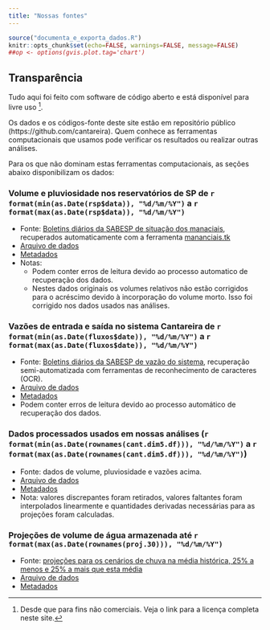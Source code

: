 ```yaml
---
title: "Nossas fontes"
---
```


```r
source("documenta_e_exporta_dados.R")
knitr::opts_chunk$set(echo=FALSE, warnings=FALSE, message=FALSE)
##op <- options(gvis.plot.tag='chart')
```

## Transparência

Tudo aqui foi feito com software de código aberto e está disponível para livre uso [^1].

Os dados e os códigos-fonte deste site estão em repositório público
(https://github.com/cantareira). Quem conhece as ferramentas computacionais que usamos pode
verificar os resultados ou realizar outras análises.

Para os que não dominam estas ferramentas computacionais, as seções abaixo disponibilizam os dados:

### Volume e pluviosidade nos reservatórios de SP de `r format(min(as.Date(rsp$data)), "%d/%m/%Y")` a `r format(max(as.Date(rsp$data)), "%d/%m/%Y")`
* Fonte: [Boletins diários da SABESP de situação dos manaciais](http://www2.sabesp.com.br/mananciais/DivulgacaoSiteSabesp.aspx), recuperados automaticamente com a ferramenta [mananciais.tk](http://mananciais.tk/)
* [Arquivo de dados](/data/dados.csv)
* [Metadados](dados_metadata.html)
* Notas:
	+ Podem conter erros de leitura devido ao processo automatico de recuperação dos dados.
	+ Nestes dados originais os volumes relativos não estão corrigidos para o acréscimo devido à incorporação do volume morto.
  Isso foi corrigido nos dados usados nas análises.

### Vazões de entrada e saída no sistema Cantareira de `r format(min(as.Date(fluxos$date)), "%d/%m/%Y")` a `r format(max(as.Date(fluxos$date)), "%d/%m/%Y")`
* Fonte: [Boletins diários da SABESP de vazão do sistema](http://www2.sabesp.com.br/mananciais/divulgacaopcj.aspx),
recuperação semi-automatizada com ferramentas de reconhecimento de caracteres (OCR).
* [Arquivo de dados](/data/data_ocr_cor2.csv)
* [Metadados](data_ocr_cor2_metadata.html)
* Podem conter erros de leitura devido ao processo automático de recuperação dos dados.

### Dados processados usados em nossas análises (`r format(min(as.Date(rownames(cant.dim5.df))), "%d/%m/%Y")` a `r format(max(as.Date(rownames(cant.dim5.df))), "%d/%m/%Y")`)
* Fonte: dados de volume, pluviosidade e vazões acima.
* [Arquivo de dados](/data/dados_de_trabalho.csv)
* [Metadados](planilha_de_trabalho_metadata.html)
* Nota: valores discrepantes foram retirados, valores faltantes foram interpolados linearmente e quantidades derivadas necessárias para as projeções foram calculadas.

### Projeções de volume de água armazenada até `r format(max(as.Date(rownames(proj.30))), "%d/%m/%Y")`
* Fonte: [projeções para os cenários de chuva na média histórica, 25% a menos e 25% a mais que esta média](./index.html)
* [Arquivo de dados](/data/proj30.csv)
* [Metadados](projecoes_30_dias_metadata.html)

[^1]: Desde que para fins não comerciais. Veja o link para a licença completa neste site.

